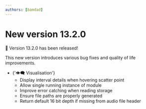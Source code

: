 ```yaml
---
authors: [bamdad]
---
```


# New version 13.2.0

🎉 Version 13.2.0 has been released!

This new version introduces various bug fixes and quality of life improvements.

<ul>
  <li>
    {'👁️‍🗨️ Visualisation'}
    <ul>
      <li>Display interval details when hovering scatter point</li>
      <li>Allow single running instance of module</li>
      <li>Improve error catching when reading storage</li>
      <li>Ensure file paths are properly generated</li>
      <li>Return default 16 bit depth if missing from audio file header</li>
    </ul>
  </li>
</ul>
